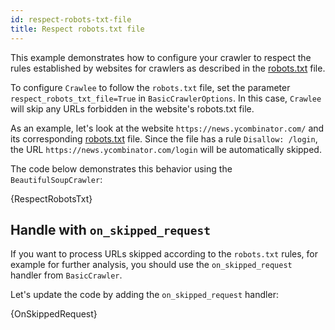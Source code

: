 ```yaml
---
id: respect-robots-txt-file
title: Respect robots.txt file
---
```




This example demonstrates how to configure your crawler to respect the rules established by websites for crawlers as described in the [robots.txt](https://www.robotstxt.org/robotstxt.html) file.

To configure `Crawlee` to follow the `robots.txt` file, set the parameter `respect_robots_txt_file=True` in <ApiLink to="class/BasicCrawlerOptions">`BasicCrawlerOptions`</ApiLink>. In this case, `Crawlee` will skip any URLs forbidden in the website's robots.txt file.

As an example, let's look at the website `https://news.ycombinator.com/` and its corresponding [robots.txt](https://news.ycombinator.com/robots.txt) file. Since the file has a rule `Disallow: /login`, the URL `https://news.ycombinator.com/login` will be automatically skipped.

The code below demonstrates this behavior using the <ApiLink to="class/BeautifulSoupCrawler">`BeautifulSoupCrawler`</ApiLink>:

<RunnableCodeBlock className="language-python" language="python">
    {RespectRobotsTxt}
</RunnableCodeBlock>

## Handle with `on_skipped_request`

If you want to process URLs skipped according to the `robots.txt` rules, for example for further analysis, you should use the `on_skipped_request` handler from <ApiLink to="class/BasicCrawler#on_skipped_request">`BasicCrawler`</ApiLink>.

Let's update the code by adding the `on_skipped_request` handler:

<RunnableCodeBlock className="language-python" language="python">
    {OnSkippedRequest}
</RunnableCodeBlock>
